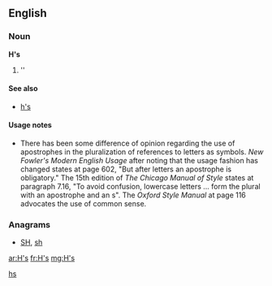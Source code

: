 ==English==

===Noun===
'''H's'''

# ''{{plural of|[[H]]}}

====See also====
*[[h's]]

====Usage notes====
*There has been some difference of opinion regarding the use of apostrophes in the pluralization of references to letters as symbols.  ''New Fowler's Modern English Usage'' after noting that the usage fashion has changed states at page 602, "But after letters an apostrophe is obligatory."    The 15th edition of ''The Chicago Manual of Style'' states at paragraph 7.16, "To avoid confusion, lowercase letters ... form the plural with an apostrophe and an s".  The ''Oxford Style Manual'' at page 116 advocates the use of common sense.

===Anagrams===
* [[SH#English|SH]], [[sh#English|sh]]

[[Category:English terms spelled with '|hs]]

[[ar:H's]]
[[fr:H's]]
[[mg:H's]]